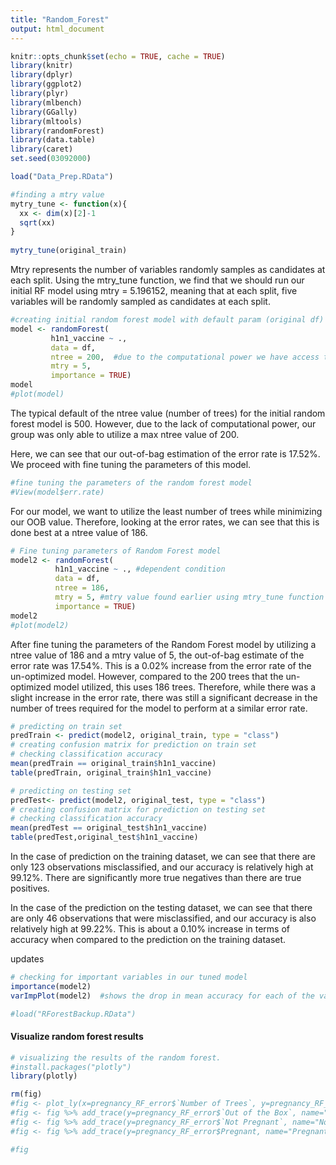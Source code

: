 ```yaml
---
title: "Random_Forest"
output: html_document
---
```


```r
knitr::opts_chunk$set(echo = TRUE, cache = TRUE)
library(knitr)
library(dplyr)
library(ggplot2)
library(plyr)
library(mlbench)
library(GGally)
library(mltools)
library(randomForest)
library(data.table)
library(caret)
set.seed(03092000)
```

```r
load("Data_Prep.RData")
```

```r
#finding a mtry value
mytry_tune <- function(x){
  xx <- dim(x)[2]-1
  sqrt(xx)
}
       
mytry_tune(original_train)
```
Mtry represents the number of variables randomly samples as candidates at each split. Using the mtry_tune function, we find that we should run our initial RF model using mtry = 5.196152, meaning that at each split, five variables will be randomly sampled as candidates at each split.

```r
#creating initial random forest model with default param (original df)
model <- randomForest(
         h1n1_vaccine ~ ., 
         data = df,
         ntree = 200,  #due to the computational power we have access to, we will limit ntree to 200
         mtry = 5,
         importance = TRUE)
model
#plot(model)
```
The typical default of the ntree value (number of trees) for the initial random forest model is 500. However, due to the lack of computational power, our group was only able to utilize a max ntree value of 200. 

Here, we can see that our out-of-bag estimation of the error rate is 17.52%. We proceed with fine tuning the parameters of this model.

```r
#fine tuning the parameters of the random forest model 
#View(model$err.rate)

```
For our model, we want to utilize the least number of trees while minimizing our OOB value. Therefore, looking at the error rates, we can see that this is done best at a ntree value of 186.  

```r
# Fine tuning parameters of Random Forest model
model2 <- randomForest(
          h1n1_vaccine ~ ., #dependent condition
          data = df,
          ntree = 186,
          mtry = 5, #mtry value found earlier using mtry_tune function
          importance = TRUE)
model2
#plot(model2)
```
After fine tuning the parameters of the Random Forest model by utilizing a ntree value of 186 and a mtry value of 5, the out-of-bag estimate of the error rate was 17.54%. This is a 0.02% increase from the error rate of the un-optimized model. However, compared to the 200 trees that the un-optimized model utilized, this uses 186 trees. Therefore, while there was a slight increase in the error rate, there was still a significant decrease in the number of trees required for the model to perform at a similar error rate.

```r
# predicting on train set
predTrain <- predict(model2, original_train, type = "class")
# creating confusion matrix for prediction on train set
# checking classification accuracy
mean(predTrain == original_train$h1n1_vaccine)                    
table(predTrain, original_train$h1n1_vaccine)  

# predicting on testing set
predTest<- predict(model2, original_test, type = "class")
# creating confusion matrix for prediction on testing set
# checking classification accuracy
mean(predTest == original_test$h1n1_vaccine)                    
table(predTest,original_test$h1n1_vaccine)
```

In the case of prediction on the training dataset, we can see that there are only 123 observations misclassified, and our accuracy is relatively high at 99.12%. There are significantly more true negatives than there are true positives. 

In the case of the prediction on the testing dataset, we can see that there are only 46 observations that were misclassified, and our accuracy is also relatively high at 99.22%. This is about a 0.10% increase in terms of accuracy when compared to the prediction on the training dataset.

updates 
```r
# checking for important variables in our tuned model
importance(model2)        
varImpPlot(model2)  #shows the drop in mean accuracy for each of the variables
```
```r
#load("RForestBackup.RData")
```

#### Visualize random forest results ####
```r
# visualizing the results of the random forest.
#install.packages("plotly")
library(plotly)

rm(fig)
#fig <- plot_ly(x=pregnancy_RF_error$`Number of Trees`, y=pregnancy_RF_error$Diff,name="Diff", type = 'scatter', mode = 'lines')
#fig <- fig %>% add_trace(y=pregnancy_RF_error$`Out of the Box`, name="OOB_Er")
#fig <- fig %>% add_trace(y=pregnancy_RF_error$`Not Pregnant`, name="Not Pregnant")
#fig <- fig %>% add_trace(y=pregnancy_RF_error$Pregnant, name="Pregnant")

#fig

```